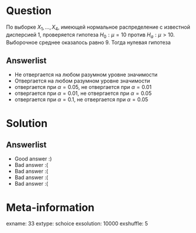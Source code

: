 Question
========
По выборке $X_1,\ldots,X_{4}$, имеющей нормальное распределение с известной дисперсией 1, проверяется гипотеза $H_0: \mu = 10$ против $H_a: \mu > 10$. Выборочное среднее оказалось равно 9. Тогда нулевая гипотеза



Answerlist
----------
*  Не отвергается на любом разумном уровне значимости
*  Отвергается на любом разумном уровне значимости
*  отвергается при $\alpha = 0.05$, не отвергается при $\alpha = 0.01$
*  отвергается при $\alpha = 0.01$, не отвергается при $\alpha = 0.05$
*  отвергается при $\alpha = 0.1$, не отвергается при $\alpha = 0.05$

Solution
========

Answerlist
----------
*  Good answer :)
*  Bad answer :(
*  Bad answer :(
*  Bad answer :(
*  Bad answer :(

Meta-information
================
exname: 33
extype: schoice
exsolution: 10000
exshuffle: 5

